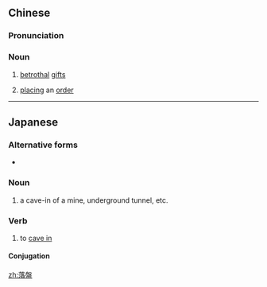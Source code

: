 {{also|落盘}}
==Chinese==
{{zh-forms|s=落盘}}

===Pronunciation===
{{zh-pron
|m=luòpán
|cat=n
}}

===Noun===
{{zh-noun}}

# {{lb|zh|obsolete}} [[betrothal]] [[gift]]s
# {{lb|zh|stock market}} [[placing]] an [[order]]

----

==Japanese==
{{ja-kanjitab|らく|ばん|yomi=o}}

===Alternative forms===
* {{l/ja|落磐}}

===Noun===
{{ja-noun|らくばん}}

# a cave-in of a mine, underground tunnel, etc.

===Verb===
{{ja-verb-suru|tr=intrans|らくばん}}

# to [[cave in]]

====Conjugation====
{{ja-suru|らくばん}}

[[zh:落盤]]